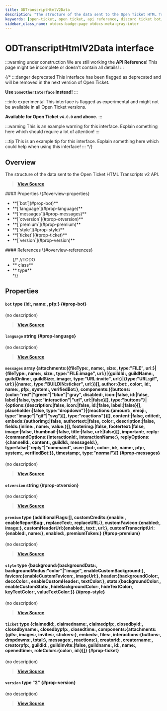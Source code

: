```yaml
---
title: ODTranscriptHtmlV2Data
description: "The structure of the data sent to the Open Ticket HTML Transcripts v2 API."
keywords: [open-ticket, open ticket, api reference, discord ticket bot, interface]
sidebar_class_name: otdocs-badge-page otdocs-meta-gray-inter
---
```

<head>
    <link rel="apple-touch-icon" href="/img/logo_vertical.png"/>
</head>

# ODTranscriptHtmlV2Data <M color="gray">interface</M>

:::warning under construction
We are still working the **API Reference**! This page might be incomplete or doesn't contain all details!
:::

{/*
:::danger deprecated
This interface has been flagged as deprecated and will be removed in the next version of Open Ticket.

**Use `SomeOtherInterface` instead!**
:::

:::info experimental
This interface is flagged as experimental and might not be available in all Open Ticket versions.

**Available for Open Ticket `v4.0.0` and above.**
:::

:::warning
This is an example warning for this interface. Explain something here which should require a lot of attention!
:::

:::tip
This is an example tip for this interface. Explain something here which could help when using this interface!
:::
*/}

## Overview
The structure of the data sent to the Open Ticket HTML Transcripts v2 API.

> [**View Source**](https://otgithub.dj-dj.be/tree/main/src/core/api/openticket/transcript.ts#L696)

<FlexHorizontal>
<div style={{width:"50%"}}>
    #### Properties \{#overview-properties}
    <ul>
        <li>**[`bot`](#prop-bot)**</li>
        <li>**[`language`](#prop-language)**</li>
        <li>**[`messages`](#prop-messages)**</li>
        <li>**[`otversion`](#prop-otversion)**</li>
        <li>**[`premium`](#prop-premium)**</li>
        <li>**[`style`](#prop-style)**</li>
        <li>**[`ticket`](#prop-ticket)**</li>
        <li>**[`version`](#prop-version)**</li>
    </ul>
</div>
<div style={{width:"50%"}}>
    #### References \{#overview-references}
    <ul>
        {/*
        //TODO
        <li>**<code><ApiUrl url="class:ODId" label="api.ODId"/></code> <M color="purple">class</M>**</li>
        <li>**<code><ApiUrl url="type:ODExampleType" label="api.ODExampleType"/></code> <M color="brown">type</M>**</li>
        */}
    </ul>
</div>
</FlexHorizontal>

## Properties
<Divider></Divider>
#### `bot` <M color="brown">type</M> <ApiBlock>\{id:<ApiUrl url="js:string" label="string"/>, name:<ApiUrl url="js:string" label="string"/>, pfp:<ApiUrl url="js:string" label="string"/>\}</ApiBlock> \{#prop-bot}
(no description)

> [**View Source**](https://otgithub.dj-dj.be/tree/main/src/core/api/openticket/transcript.ts#L725)

<Divider></Divider>
#### `language` <M color="blue">string</M> <ApiBlock><ApiUrl url="js:string" label="string"/></ApiBlock> \{#prop-language}
(no description)

> [**View Source**](https://otgithub.dj-dj.be/tree/main/src/core/api/openticket/transcript.ts#L699)

<Divider></Divider>
#### `messages` <M color="pink">array</M> <ApiBlock>\{attachments:(\{fileType:<ApiUrl url="js:string" label="string"/>, name:<ApiUrl url="js:string" label="string"/>, size:<ApiUrl url="js:string" label="string"/>, type:"FILE", url:<ApiUrl url="js:string" label="string"/>\}|\{fileType:<ApiUrl url="js:string" label="string"/>, name:<ApiUrl url="js:string" label="string"/>, size:<ApiUrl url="js:string" label="string"/>, type:"FILE:image", url:<ApiUrl url="js:string" label="string"/>\}|\{guildId:<ApiUrl url="js:string" label="string"/>, guildName:<ApiUrl url="js:string" label="string"/>, guildOnline:<ApiUrl url="js:number" label="number"/>, guildSize:<ApiUrl url="js:number" label="number"/>, image:<ApiUrl url="js:string" label="string"/>, type:"URL:invite", url:<ApiUrl url="js:string" label="string"/>\}|\{type:"URL:gif", url:<ApiUrl url="js:string" label="string"/>\}|\{name:<ApiUrl url="js:string" label="string"/>, type:"BUILDIN:sticker", url:<ApiUrl url="js:string" label="string"/>\})[], author:\{bot:<ApiUrl url="js:boolean" label="boolean"/>, color:<ApiUrl url="js:string" label="string"/>, id:<ApiUrl url="js:string" label="string"/>, name:<ApiUrl url="js:string" label="string"/>, pfp:<ApiUrl url="js:string" label="string"/>, system:<ApiUrl url="js:boolean" label="boolean"/>, verifiedBot:<ApiUrl url="js:boolean" label="boolean"/>\}, components:(\{buttons:\{color:"red"|"green"|"blue"|"gray", disabled:<ApiUrl url="js:boolean" label="boolean"/>, icon:<ApiUrl url="js:string" label="string"/>|false, id:<ApiUrl url="js:string" label="string"/>|false, label:<ApiUrl url="js:string" label="string"/>|false, type:"interaction"|"url", url:<ApiUrl url="js:string" label="string"/>|false\}[], type:"buttons"\}|\{options:\{description:<ApiUrl url="js:string" label="string"/>|false, icon:<ApiUrl url="js:string" label="string"/>|false, id:<ApiUrl url="js:string" label="string"/>|false, label:<ApiUrl url="js:string" label="string"/>|false\}[], placeholder:<ApiUrl url="js:string" label="string"/>|false, type:"dropdown"\}|\{reactions:\{amount:<ApiUrl url="js:number" label="number"/>, emoji:<ApiUrl url="js:string" label="string"/>, type:"image"|"gif"|"svg"\}[], type:"reactions"\})[], content:<ApiUrl url="js:string" label="string"/>|false, edited:<ApiUrl url="js:boolean" label="boolean"/>, embeds:\{authorimg:<ApiUrl url="js:string" label="string"/>|false, authortext:<ApiUrl url="js:string" label="string"/>|false, color:<ApiUrl url="js:string" label="string"/>, description:<ApiUrl url="js:string" label="string"/>|false, fields:\{inline:<ApiUrl url="js:boolean" label="boolean"/>, name:<ApiUrl url="js:string" label="string"/>, value:<ApiUrl url="js:string" label="string"/>\}[], footerimg:<ApiUrl url="js:string" label="string"/>|false, footertext:<ApiUrl url="js:string" label="string"/>|false, image:<ApiUrl url="js:string" label="string"/>|false, thumbnail:<ApiUrl url="js:string" label="string"/>|false, title:<ApiUrl url="js:string" label="string"/>|false, url:<ApiUrl url="js:string" label="string"/>|false\}[], important:<ApiUrl url="js:boolean" label="boolean"/>, reply:\{commandOptions:\{interactionId:<ApiUrl url="js:string" label="string"/>, interactionName:<ApiUrl url="js:string" label="string"/>\}, replyOptions:\{channelId:<ApiUrl url="js:string" label="string"/>, content:<ApiUrl url="js:string" label="string"/>, guildId:<ApiUrl url="js:string" label="string"/>, messageId:<ApiUrl url="js:string" label="string"/>\}, type:false|"reply"|"command", user:\{bot:<ApiUrl url="js:boolean" label="boolean"/>, color:<ApiUrl url="js:string" label="string"/>, id:<ApiUrl url="js:string" label="string"/>, name:<ApiUrl url="js:string" label="string"/>, pfp:<ApiUrl url="js:string" label="string"/>, system:<ApiUrl url="js:boolean" label="boolean"/>, verifiedBot:<ApiUrl url="js:boolean" label="boolean"/>\}\}, timestamp:<ApiUrl url="js:number" label="number"/>, type:"normal"\}[]</ApiBlock> \{#prop-messages}
(no description)

> [**View Source**](https://otgithub.dj-dj.be/tree/main/src/core/api/openticket/transcript.ts#L772)

<Divider></Divider>
#### `otversion` <M color="blue">string</M> <ApiBlock><ApiUrl url="js:string" label="string"/></ApiBlock> \{#prop-otversion}
(no description)

> [**View Source**](https://otgithub.dj-dj.be/tree/main/src/core/api/openticket/transcript.ts#L698)

<Divider></Divider>
#### `premium` <M color="brown">type</M> <ApiBlock>\{additionalFlags:<ApiUrl url="js:string" label="string"/>[], customCredits:\{enable:<ApiUrl url="js:boolean" label="boolean"/>, enableReportBug:<ApiUrl url="js:boolean" label="boolean"/>, replaceText:<ApiUrl url="js:string" label="string"/>, replaceURL:<ApiUrl url="js:string" label="string"/>\}, customFavicon:\{enabled:<ApiUrl url="js:boolean" label="boolean"/>, image:<ApiUrl url="js:string" label="string"/>\}, customHeaderUrl:\{enabled:<ApiUrl url="js:boolean" label="boolean"/>, text:<ApiUrl url="js:string" label="string"/>, url:<ApiUrl url="js:string" label="string"/>\}, customTranscriptUrl:\{enabled:<ApiUrl url="js:boolean" label="boolean"/>, name:<ApiUrl url="js:string" label="string"/>\}, enabled:<ApiUrl url="js:boolean" label="boolean"/>, premiumToken:<ApiUrl url="js:string" label="string"/>\}</ApiBlock> \{#prop-premium}
(no description)

> [**View Source**](https://otgithub.dj-dj.be/tree/main/src/core/api/openticket/transcript.ts#L884)

<Divider></Divider>
#### `style` <M color="brown">type</M> <ApiBlock>\{background:\{backgroundData:<ApiUrl url="js:string" label="string"/>, backgroundModus:"color"|"image", enableCustomBackground:<ApiUrl url="js:boolean" label="boolean"/>\}, favicon:\{enableCustomFavicon:<ApiUrl url="js:boolean" label="boolean"/>, imageUrl:<ApiUrl url="js:string" label="string"/>\}, header:\{backgroundColor:<ApiUrl url="js:string" label="string"/>, decoColor:<ApiUrl url="js:string" label="string"/>, enableCustomHeader:<ApiUrl url="js:boolean" label="boolean"/>, textColor:<ApiUrl url="js:string" label="string"/>\}, stats:\{backgroundColor:<ApiUrl url="js:string" label="string"/>, enableCustomStats:<ApiUrl url="js:boolean" label="boolean"/>, hideBackgroundColor:<ApiUrl url="js:string" label="string"/>, hideTextColor:<ApiUrl url="js:string" label="string"/>, keyTextColor:<ApiUrl url="js:string" label="string"/>, valueTextColor:<ApiUrl url="js:string" label="string"/>\}\}</ApiBlock> \{#prop-style}
(no description)

> [**View Source**](https://otgithub.dj-dj.be/tree/main/src/core/api/openticket/transcript.ts#L700)

<Divider></Divider>
#### `ticket` <M color="brown">type</M> <ApiBlock>\{claimedid:<ApiUrl url="js:string" label="string"/>, claimedname:<ApiUrl url="js:string" label="string"/>, claimedpfp:<ApiUrl url="js:string" label="string"/>, closedbyid:<ApiUrl url="js:string" label="string"/>, closedbyname:<ApiUrl url="js:string" label="string"/>, closedbypfp:<ApiUrl url="js:string" label="string"/>, closedtime:<ApiUrl url="js:number" label="number"/>, components:\{attachments:\{gifs:<ApiUrl url="js:number" label="number"/>, images:<ApiUrl url="js:number" label="number"/>, invites:<ApiUrl url="js:number" label="number"/>, stickers:<ApiUrl url="js:number" label="number"/>\}, embeds:<ApiUrl url="js:number" label="number"/>, files:<ApiUrl url="js:number" label="number"/>, interactions:\{buttons:<ApiUrl url="js:number" label="number"/>, dropdowns:<ApiUrl url="js:number" label="number"/>, total:<ApiUrl url="js:number" label="number"/>\}, messages:<ApiUrl url="js:number" label="number"/>, reactions:<ApiUrl url="js:number" label="number"/>\}, creatorid:<ApiUrl url="js:string" label="string"/>, creatorname:<ApiUrl url="js:string" label="string"/>, creatorpfp:<ApiUrl url="js:string" label="string"/>, guildid:<ApiUrl url="js:string" label="string"/>, guildinvite:<ApiUrl url="js:string" label="string"/>|false, guildname:<ApiUrl url="js:string" label="string"/>, id:<ApiUrl url="js:string" label="string"/>, name:<ApiUrl url="js:string" label="string"/>, openedtime:<ApiUrl url="js:number" label="number"/>, roleColors:\{color:<ApiUrl url="js:string" label="string"/>, id:<ApiUrl url="js:string" label="string"/>\}[]\}</ApiBlock> \{#prop-ticket}
(no description)

> [**View Source**](https://otgithub.dj-dj.be/tree/main/src/core/api/openticket/transcript.ts#L730)

<Divider></Divider>
#### `version` <M color="brown">type</M> <ApiBlock>"2"</ApiBlock> \{#prop-version}
(no description)

> [**View Source**](https://otgithub.dj-dj.be/tree/main/src/core/api/openticket/transcript.ts#L697)

<Divider></Divider>

